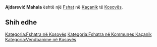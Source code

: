 {{Fshat në Kosovës
 | Emri                = Ajdarević Mahala
| srp_N_name = Ajdarević Mahala
| srp_N_FULL_NAME_RO = Ajdarević Mahala
| srp_N_FULL_NAME_ND_RO = Ajdarevic Mahala
| srp_N_SORT_NAME_RG = AJDAREVICMAHALA
| srp_N_FULL_NAME_RG = Ajdarević Mahala
| srp_N_FULL_NAME_ND_RG = Ajdarevic Mahala

 | Emri (Rasa dhanore) = 
 | Figura              = 
 | Shteti              = Kosovo
 | Komuna              = Kaçanik
 | Kodi postar         = 
 | Sipërfaqja          = 

 | Popullsia           = 

 | Regj. i popullsisë  = 
 | Dend. e popullsisë  = 
 | Faqja zyrtare       = 
 <!--- Koordinatat ----> 
 | Gjerësia            = 42.651111
 | Gjatësia            = 20.941667
 | Lartësia            = 
}}
'''Ajdarević Mahala''' është një [[Fshat]] në [[Kaçanik]] të [[Kosovës]].

<!-- == Gjeografia == -->
<!-- == Historia == -->
<!-- == Demografia == -->
== Shih edhe ==
{{Komuna Kaçanik}}
{{Kosovo-Administrata-Cung}}

[[Kategoria:Fshatra në Kosovës]]
[[Kategoria:Fshatra në Kommunes Kaçanik]]
[[Kategoria:Vendbanime në Kosovës]]